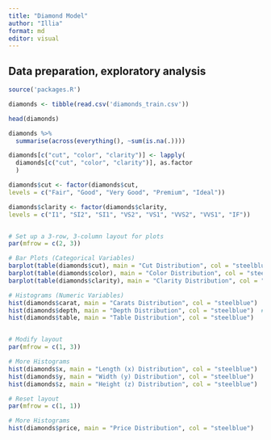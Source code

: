 ```yaml
---
title: "Diamond Model"
author: "Illia"
format: md
editor: visual
---
```


## Data preparation, exploratory analysis

```r

source('packages.R')

diamonds <- tibble(read.csv('diamonds_train.csv'))

head(diamonds)

diamonds %>%
  summarise(across(everything(), ~sum(is.na(.))))

diamonds[c("cut", "color", "clarity")] <- lapply(
  diamonds[c("cut", "color", "clarity")], as.factor
  )

diamonds$cut <- factor(diamonds$cut, 
levels = c("Fair", "Good", "Very Good", "Premium", "Ideal"))

diamonds$clarity <- factor(diamonds$clarity, 
levels = c("I1", "SI2", "SI1", "VS2", "VS1", "VVS2", "VVS1", "IF"))


# Set up a 3-row, 3-column layout for plots
par(mfrow = c(2, 3))  

# Bar Plots (Categorical Variables)
barplot(table(diamonds$cut), main = "Cut Distribution", col = "steelblue")
barplot(table(diamonds$color), main = "Color Distribution", col = "steelblue")
barplot(table(diamonds$clarity), main = "Clarity Distribution", col = "steelblue")

# Histograms (Numeric Variables)
hist(diamonds$carat, main = "Carats Distribution", col = "steelblue")
hist(diamonds$depth, main = "Depth Distribution", col = "steelblue")  # Consider filtering out outliers
hist(diamonds$table, main = "Table Distribution", col = "steelblue")


# Modify layout
par(mfrow = c(1, 3))

# More Histograms
hist(diamonds$x, main = "Length (x) Distribution", col = "steelblue")
hist(diamonds$y, main = "Width (y) Distribution", col = "steelblue")
hist(diamonds$z, main = "Height (z) Distribution", col = "steelblue")

# Reset layout
par(mfrow = c(1, 1))

# More Histograms
hist(diamonds$price, main = "Price Distribution", col = "steelblue")
```

\
